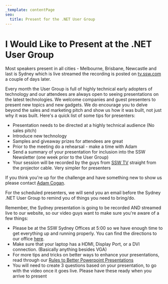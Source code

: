 ```yaml
---
_template: contentPage
seo:
  title: Present for the .NET User Group
---
```


# I Would Like to Present at the .NET User Group
Most speakers present in all cities - Melbourne, Brisbane, Newcastle and last is Sydney which is live streamed the recording is posted on [tv.ssw.com](https://tv.ssw.com/) a couple of days later.

Every month the User Group is full of highly technical early adopters of technology and our attendees are always open to seeing presentations on the latest technologies. We welcome companies and guest presenters to present new topics and new gadgets. We do encourage you to delve beyond the sales and marketing pitch and show us how it was built, not just why it was built. Here's a quick list of some tips for presenters:

* Presentation needs to be directed at a highly technical audience (No sales pitch)
* Introduce new technology
* Samples and giveaway prizes for attendees are great
* Prior to the meeting do a rehearsal - make a time with Adam
* Send a summary of your presentation for inclusion into the SSW Newsletter (one week prior to the User Group)
* Your session will be recorded by the guys from [SSW TV](https://tv.ssw.com/) straight from the projector cable. Very simpler for presenters

If you think you're up for the challenge and have something new to show us please contact [Adam Cogan](mailto:info@ssw.com.au?subject=I%20Want%20To%20Present%20At%20The%20Sydney%20User%20Group).

For the scheduled presenters, we will send you an email before the Sydney .NET User Group to remind you of things you need to bring/do.

Remember, the Sydney presentation is going to be recorded AND streamed live to our website, so our video guys want to make sure you're aware of a few things:

* Please be at the SSW Sydney Offices at 5:00 so we have enough time to get everything up and running properly. You can find the directions to our office [here](https://www.ssw.com.au/offices/sydney).
* Make sure that your laptop has a HDMI, Display Port, or a DVI connection. (Basically anything besides VGA)
* For more tips and tricks on better ways to enhance your presentations, read through our [Rules to Better Powerpoint Presentations](https://rules.ssw.com.au/rules-to-better-powerpoint-presentations)
* You will need to create 3 questions based on your presentation, to go with the video once it goes live. Please have these ready when you arrive to present
